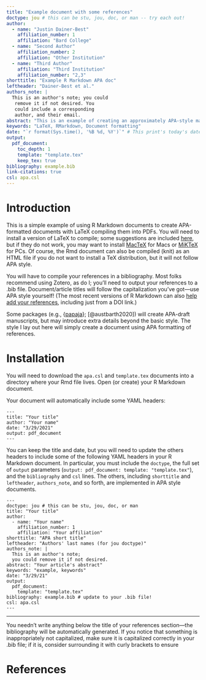 ```yaml
---
title: "Example document with some references"
doctype: jou # this can be stu, jou, doc, or man -- try each out!
author: 
  - name: "Justin Dainer-Best"
    affiliation_number: 1
    affiliation: "Bard College"
  - name: "Second Author"
    affiliation_number: 2
    affiliation: "Other Institution"
  - name: "Third Author"
    affiliation: "Third Institution"
    affiliation_number: "2,3"
shorttitle: "Example R Markdown APA doc"
leftheader: "Dainer-Best et al."
authors_note: |
  This is an author's note; you could
   remove it if not desired. You 
   could include a corresponding 
   author, and their email. 
abstract: "This is an example of creating an approximately APA-style manuscript using R Markdown and .bib files"
keywords: "LaTeX, RMarkdown, Document formatting"
date: "`r format(Sys.time(), '%B %d, %Y')`" # This print's today's date
output: 
  pdf_document:
    toc_depth: 1
    template: "template.tex"
    keep_tex: true
bibliography: example.bib
link-citations: true
csl: apa.csl
---
```


# Introduction

This is a simple example of using R Markdown documents to create APA-formatted documents with LaTeX compiling them into PDFs. You will need to install a version of LaTeX to compile; some suggestions are included [here](https://bookdown.org/yihui/rmarkdown-cookbook/install-latex.html), but if they do not work, you may want to install [MacTeX](http://tug.org/mactex/) for Macs or [MiKTeX](https://miktex.org/) for PCs. Of course, the Rmd document can also be compiled (knit) as an HTML file if you do not want to install a TeX distribution, but it will not follow APA style.

You will have to compile your references in a bibliography. Most folks recommend using Zotero, as do I; you'll need to output your references to a .bib file. Document/article titles will follow the capitalization you've got---use APA style yourself! (The most recent versions of R Markdown can also [help add your references](https://rmarkdown.rstudio.com/authoring_bibliographies_and_citations.html), including just from a DOI link.)

Some packages (e.g., {[papaja](https://github.com/crsh/papaja)}; [@austbarth2020]) will create APA-draft manuscripts, but may introduce extra details beyond the basic style. The style I lay out here will simply create a document using APA formatting of references. 

# Installation

You will need to download the `apa.csl` and `template.tex` documents into a directory where your Rmd file lives. Open (or create) your R Markdown document.

Your document will automatically include some YAML headers:

```
---
title: "Your title"
author: "Your name"
date: "3/29/2021"
output: pdf_document
---
```

You can keep the title and date, but you will need to update the others headers to include some of the following YAML headers in your R Markdown document. In particular, you must include the `doctype`, the full set of `output` parameters (`output: pdf_document: template: "template.tex"`), and the `bibliography` and `csl` lines. The others, including `shorttitle` and `leftheader`, `authors_note`, and so forth, are implemented in APA style documents. 

```
---
doctype: jou # this can be stu, jou, doc, or man
title: "Your title"
author: 
  - name: "Your name"
    affiliation_number: 1
    affiliation: "Your affiliation"
shorttitle: "APA short title"
leftheader: "Authors' last names (for jou doctype)"
authors_note: |
  This is an author's note; 
  you could remove it if not desired. 
abstract: "Your article's abstract"
keywords: "example, keywords"
date: "3/29/21"
output: 
  pdf_document:
    template: "template.tex"
bibliography: example.bib # update to your .bib file!
csl: apa.csl
---
```
---

You needn't write anything below the title of your references section---the bibliography will be automatically generated. If you notice that something is inappropriately not capitalized, make sure it is capitalized correctly in your .bib file; if it is, consider surrounding it with curly brackets to ensure

# References

